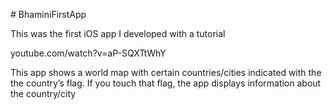  # BhaminiFirstApp
 
 This was the first iOS app I developed with a tutorial
 
 youtube.com/watch?v=aP-SQXTtWhY
 
 This app shows a world map with certain countries/cities indicated with the the country's flag. 
 If you touch that flag, the app displays information about the country/city
 
 
